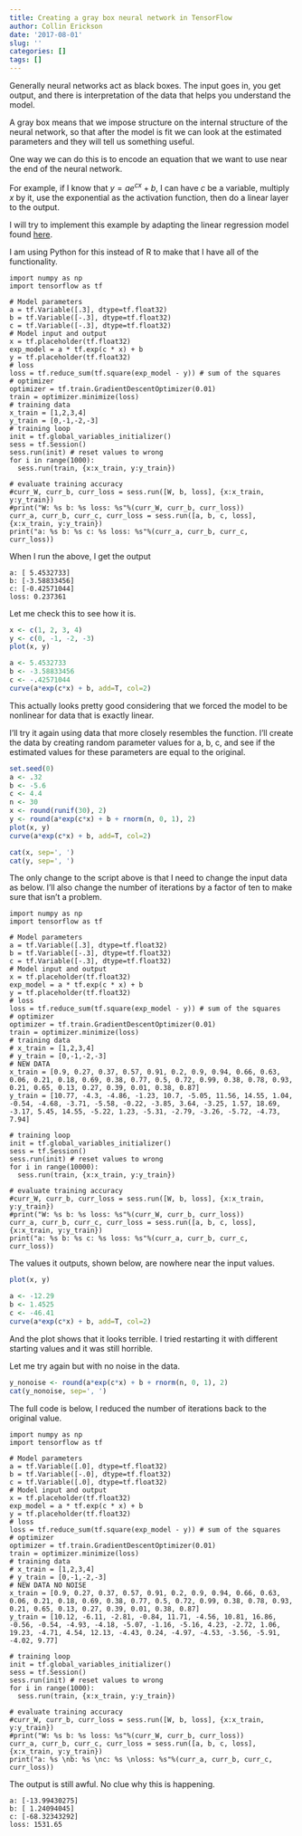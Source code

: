 ```yaml
---
title: Creating a gray box neural network in TensorFlow
author: Collin Erickson
date: '2017-08-01'
slug: ''
categories: []
tags: []
---
```


Generally neural networks act as black boxes.
The input goes in, you get output,
and there is interpretation of the data that 
helps you understand the model.

A gray box means that we impose structure on the internal structure
of the neural network, so that after the model is fit we can
look at the estimated parameters and they will tell us something useful.

One way we can do this is to encode an equation that we want to use
near the end of the neural network.

For example, if I know that $y=a e^{cx} + b$, I can have
$c$ be a variable, multiply $x$ by it, use the exponential
as the activation function, then do a linear layer to the output.

I will try to implement this example by adapting the linear
regression model found [here](https://www.tensorflow.org/get_started/get_started>).

I am using Python for this instead of R to make that I have 
all of the functionality.


```
import numpy as np
import tensorflow as tf

# Model parameters
a = tf.Variable([.3], dtype=tf.float32)
b = tf.Variable([-.3], dtype=tf.float32)
c = tf.Variable([-.3], dtype=tf.float32)
# Model input and output
x = tf.placeholder(tf.float32)
exp_model = a * tf.exp(c * x) + b
y = tf.placeholder(tf.float32)
# loss
loss = tf.reduce_sum(tf.square(exp_model - y)) # sum of the squares
# optimizer
optimizer = tf.train.GradientDescentOptimizer(0.01)
train = optimizer.minimize(loss)
# training data
x_train = [1,2,3,4]
y_train = [0,-1,-2,-3]
# training loop
init = tf.global_variables_initializer()
sess = tf.Session()
sess.run(init) # reset values to wrong
for i in range(1000):
  sess.run(train, {x:x_train, y:y_train})

# evaluate training accuracy
#curr_W, curr_b, curr_loss = sess.run([W, b, loss], {x:x_train, y:y_train})
#print("W: %s b: %s loss: %s"%(curr_W, curr_b, curr_loss))
curr_a, curr_b, curr_c, curr_loss = sess.run([a, b, c, loss], {x:x_train, y:y_train})
print("a: %s b: %s c: %s loss: %s"%(curr_a, curr_b, curr_c, curr_loss))
```
When I run the above, I get the output

```
a: [ 5.4532733]
b: [-3.58833456]
c: [-0.42571044]
loss: 0.237361
```

Let me check this to see how it is.

```r
x <- c(1, 2, 3, 4)
y <- c(0, -1, -2, -3)
plot(x, y)

a <- 5.4532733
b <- -3.58833456
c <- -.42571044
curve(a*exp(c*x) + b, add=T, col=2)
```

This actually looks pretty good considering that we forced
the model to be nonlinear for data that is 
exactly linear.

I'll try it again using data that more closely resembles the function.
I'll create the data by creating random parameter values for a, b, c,
and see if the estimated values for these 
parameters are equal to the original.

```r
set.seed(0)
a <- .32
b <- -5.6
c <- 4.4
n <- 30
x <- round(runif(30), 2)
y <- round(a*exp(c*x) + b + rnorm(n, 0, 1), 2)
plot(x, y)
curve(a*exp(c*x) + b, add=T, col=2)
```

```r
cat(x, sep=', ')
cat(y, sep=', ')
```

The only change to the script above is that I need to change the input data as below.
I'll also change the number of iterations
by a factor of ten to make sure that isn't a problem. 

```
import numpy as np
import tensorflow as tf

# Model parameters
a = tf.Variable([.3], dtype=tf.float32)
b = tf.Variable([-.3], dtype=tf.float32)
c = tf.Variable([-.3], dtype=tf.float32)
# Model input and output
x = tf.placeholder(tf.float32)
exp_model = a * tf.exp(c * x) + b
y = tf.placeholder(tf.float32)
# loss
loss = tf.reduce_sum(tf.square(exp_model - y)) # sum of the squares
# optimizer
optimizer = tf.train.GradientDescentOptimizer(0.01)
train = optimizer.minimize(loss)
# training data
# x_train = [1,2,3,4]
# y_train = [0,-1,-2,-3]
# NEW DATA
x_train = [0.9, 0.27, 0.37, 0.57, 0.91, 0.2, 0.9, 0.94, 0.66, 0.63, 0.06, 0.21, 0.18, 0.69, 0.38, 0.77, 0.5, 0.72, 0.99, 0.38, 0.78, 0.93, 0.21, 0.65, 0.13, 0.27, 0.39, 0.01, 0.38, 0.87]
y_train = [10.77, -4.3, -4.86, -1.23, 10.7, -5.05, 11.56, 14.55, 1.04, -0.54, -4.68, -3.71, -5.58, -0.22, -3.85, 3.64, -3.25, 1.57, 18.69, -3.17, 5.45, 14.55, -5.22, 1.23, -5.31, -2.79, -3.26, -5.72, -4.73, 7.94]

# training loop
init = tf.global_variables_initializer()
sess = tf.Session()
sess.run(init) # reset values to wrong
for i in range(10000):
  sess.run(train, {x:x_train, y:y_train})

# evaluate training accuracy
#curr_W, curr_b, curr_loss = sess.run([W, b, loss], {x:x_train, y:y_train})
#print("W: %s b: %s loss: %s"%(curr_W, curr_b, curr_loss))
curr_a, curr_b, curr_c, curr_loss = sess.run([a, b, c, loss], {x:x_train, y:y_train})
print("a: %s b: %s c: %s loss: %s"%(curr_a, curr_b, curr_c, curr_loss))
```
The values it outputs, shown below,
are nowhere near the input values.

```r

plot(x, y)

a <- -12.29
b <- 1.4525
c <- -46.41
curve(a*exp(c*x) + b, add=T, col=2)
```

And the plot shows that it looks terrible.
I tried restarting it with different starting
values and it was still horrible.

Let me try again but with no noise in the data.

```r
y_nonoise <- round(a*exp(c*x) + b + rnorm(n, 0, 1), 2)
cat(y_nonoise, sep=', ')
```

The full code is below, I reduced the number of iterations back to the original value.

```
import numpy as np
import tensorflow as tf

# Model parameters
a = tf.Variable([.0], dtype=tf.float32)
b = tf.Variable([-.0], dtype=tf.float32)
c = tf.Variable([.0], dtype=tf.float32)
# Model input and output
x = tf.placeholder(tf.float32)
exp_model = a * tf.exp(c * x) + b
y = tf.placeholder(tf.float32)
# loss
loss = tf.reduce_sum(tf.square(exp_model - y)) # sum of the squares
# optimizer
optimizer = tf.train.GradientDescentOptimizer(0.01)
train = optimizer.minimize(loss)
# training data
# x_train = [1,2,3,4]
# y_train = [0,-1,-2,-3]
# NEW DATA NO NOISE
x_train = [0.9, 0.27, 0.37, 0.57, 0.91, 0.2, 0.9, 0.94, 0.66, 0.63, 0.06, 0.21, 0.18, 0.69, 0.38, 0.77, 0.5, 0.72, 0.99, 0.38, 0.78, 0.93, 0.21, 0.65, 0.13, 0.27, 0.39, 0.01, 0.38, 0.87]
y_train = [10.12, -6.11, -2.81, -0.84, 11.71, -4.56, 10.81, 16.86, -0.56, -0.54, -4.93, -4.18, -5.07, -1.16, -5.16, 4.23, -2.72, 1.06, 19.23, -4.71, 4.54, 12.13, -4.43, 0.24, -4.97, -4.53, -3.56, -5.91, -4.02, 9.77]

# training loop
init = tf.global_variables_initializer()
sess = tf.Session()
sess.run(init) # reset values to wrong
for i in range(1000):
  sess.run(train, {x:x_train, y:y_train})

# evaluate training accuracy
#curr_W, curr_b, curr_loss = sess.run([W, b, loss], {x:x_train, y:y_train})
#print("W: %s b: %s loss: %s"%(curr_W, curr_b, curr_loss))
curr_a, curr_b, curr_c, curr_loss = sess.run([a, b, c, loss], {x:x_train, y:y_train})
print("a: %s \nb: %s \nc: %s \nloss: %s"%(curr_a, curr_b, curr_c, curr_loss))

```

The output is still awful.
No clue why this is happening.

```
a: [-13.99430275] 
b: [ 1.24094045] 
c: [-68.32343292] 
loss: 1531.65
```